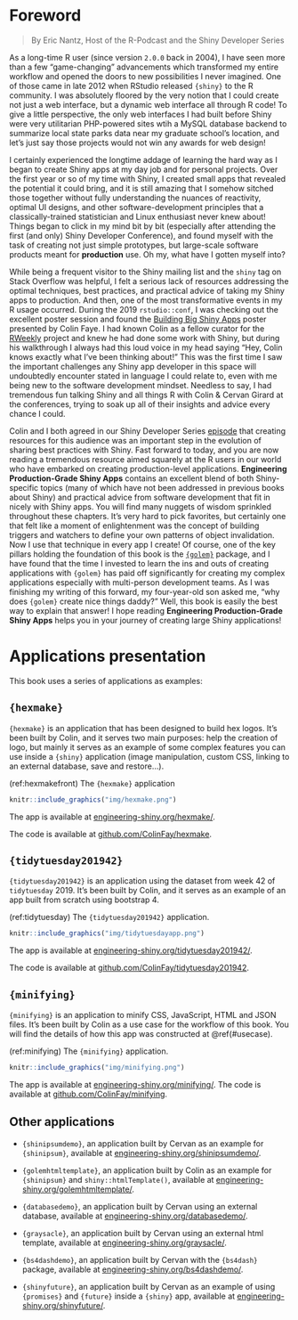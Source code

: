 # Foreword {-}

> By Eric Nantz, Host of the R-Podcast and the Shiny Developer Series

As a long-time R user (since version `2.0.0` back in 2004), I have seen more than a few "game-changing" advancements which transformed my entire workflow and opened the doors to new possibilities I never imagined.  One of those came in late 2012 when RStudio released `{shiny}` to the R community.  I was absolutely floored by the very notion that I could create not just a web interface, but a dynamic web interface all through R code!  To give a little perspective, the only web interfaces I had built before Shiny were very utilitarian PHP-powered sites wtih a MySQL database backend to summarize local state parks data near my graduate school's location, and let's just say those projects would not win any awards for web design!  

I certainly experienced the longtime addage of learning the hard way as I began to create Shiny apps at my day job and for personal projects.  Over the first year or so of my time with Shiny, I created small apps that revealed the potential it could bring, and it is still amazing that I somehow sitched those together without fully understanding the nuances of reactivity, optimal UI designs, and other software-development principles that a classically-trained statistician and Linux enthusiast never knew about!  Things began to click in my mind bit by bit (especially after attending the first (and only) Shiny Developer Conference), and found myself with the task of creating not just simple prototypes, but large-scale software products meant for __production__ use.  Oh my, what have I gotten myself into?

While being a frequent visitor to the Shiny mailing list and the `shiny` tag on Stack Overflow was helpful, I felt a serious lack of resources addressing the optimal techniques, best practices, and practical advice of taking my Shiny apps to production.  And then, one of the most transformative events in my R usage occurred.  During the 2019 `rstudio::conf`, I was checking out the excellent poster session and found the [Building Big Shiny Apps](https://thinkr-open.github.io/rstudioconf2019) poster presented by Colin Faye.  I had known Colin as a fellow curator for the [RWeekly](https://rweekly.org/) project and knew he had done some work with Shiny, but during his walkthrough I always had this loud voice in my head saying "Hey, Colin knows exactly what I've been thinking about!"  This was the first time I saw the important challenges any Shiny app developer in this space will undoubtedly encounter stated in language I could relate to, even with me being new to the software development mindset. Needless to say, I had tremendous fun talking Shiny and all things R with Colin & Cervan Girard at the conferences, trying to soak up all of their insights and advice every chance I could.  

Colin and I both agreed in our Shiny Developer Series [episode](https://shinydevseries.com/post/episode-2-golem) that creating resources for this audience was an important step in the evolution of sharing best practices with Shiny. Fast forward to today, and you are now reading a tremendous resource aimed squarely at the R users in our world who have embarked on creating production-level applications.  __Engineering Production-Grade Shiny Apps__ contains an excellent blend of both Shiny-specific topics (many of which have not been addressed in previous books about Shiny) and practical advice from software development that fit in nicely with Shiny apps.  You will find many nuggets of wisdom sprinkled throughout these chapters.  It's very hard to pick favorites, but certainly one that felt like a moment of enlightenment was the concept of building triggers and watchers to define your own patterns of object invalidation.  Now I use that technique in every app I create!  Of course, one of the key pillars holding the foundation of this book is the [`{golem}`](https://thinkr-open.github.io/golem) package, and I have found that the time I invested to learn the ins and outs of creating applications with `{golem}` has paid off significantly for creating my complex applications especially with multi-person development teams.  As I was finishing my writing of this forward, my four-year-old son asked me, "why does `{golem}` create nice things daddy?"  Well, this book is easily the best way to explain that answer!   I hope reading  __Engineering Production-Grade Shiny Apps__ helps you in your journey of creating large Shiny applications!

# Applications presentation {-}

This book uses a series of applications as examples: 

## `{hexmake}` {-}

`{hexmake}` is an application that has been designed to build hex logos. 
It's been built by Colin, and it serves two main purposes: help the creation of logo, but mainly it serves as an example of some complex features you can use inside a `{shiny}` application (image manipulation, custom CSS, linking to an external database, save and restore...). 

(ref:hexmakefront) The `{hexmake}` application

```r
knitr::include_graphics("img/hexmake.png")
```

The app is available at [engineering-shiny.org/hexmake/](https://engineering-shiny.org/hexmake/). 

The code is available at [github.com/ColinFay/hexmake](https://github.com/ColinFay/hexmake).

## `{tidytuesday201942}` {-}

`{tidytuesday201942}` is an application using the dataset from week 42 of `tidytuesday` 2019. 
It's been built by Colin, and it serves as an example of an app built from scratch using bootstrap 4.

(ref:tidytuesday) The `{tidytuesday201942}` application.

```r
knitr::include_graphics("img/tidytuesdayapp.png")
```

The app is available at [engineering-shiny.org/tidytuesday201942/](https://engineering-shiny.org/tidytuesday201942/). 

The code is available at [github.com/ColinFay/tidytuesday201942](https://github.com/ColinFay/tidytuesday201942).

## `{minifying}` {-}

`{minifying}` is an application to minify CSS, JavaScript, HTML and JSON files. 
It's been built by Colin as a use case for the workflow of this book.
You will find the details of how this app was constructed at \@ref(#usecase).

(ref:minifying) The `{minifying}` application.

```r
knitr::include_graphics("img/minifying.png")
```

The app is available at [engineering-shiny.org/minifying/](https://engineering-shiny.org/minifying/). 
The code is available at [github.com/ColinFay/minifying](https://github.com/ColinFay/minifying).

## Other applications {-}

+ `{shinipsumdemo}`, an application built by Cervan as an example for `{shinipsum}`, available at [engineering-shiny.org/shinipsumdemo/](https://engineering-shiny.org/shinipsumdemo/).

+ `{golemhtmltemplate}`, an application built by Colin as an example for `{shinipsum}` and `shiny::htmlTemplate()`, available at [engineering-shiny.org/golemhtmltemplate/](https://engineering-shiny.org/golemhtmltemplate/).

+ `{databasedemo}`, an application built by Cervan  using an external database, available at [engineering-shiny.org/databasedemo/](https://engineering-shiny.org/databasedemo/).

+ `{graysacle}`, an application built by Cervan using an external html template, available at [engineering-shiny.org/graysacle/](https://engineering-shiny.org/graysacle/).

+ `{bs4dashdemo}`, an application built by Cervan with the `{bs4dash}` package, available at [engineering-shiny.org/bs4dashdemo/](https://engineering-shiny.org/bs4dashdemo/).

+ `{shinyfuture}`, an application built by Cervan as an example of using `{promises}` and `{future}` inside a `{shiny}` app, available at [engineering-shiny.org/shinyfuture/](https://engineering-shiny.org/shinyfuture/).

 